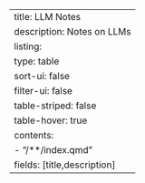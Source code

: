 ---
title: LLM Notes
description: Notes on LLMs
listing:
  type: table
  sort-ui: false
  filter-ui: false
  table-striped: false
  table-hover: true
  contents:
    - "/**/index.qmd"
  fields: [title,description]
---